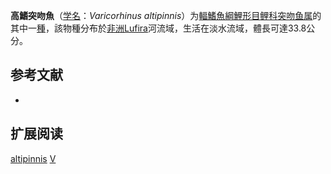 {{Speciesbox
| name = 高鰭突吻魚
| status = LC
| status_system = IUCN3.1
| image = 
| genus = Varicorhinus
| species = altipinnis
| authority = Banister & Poll, 1973
| synonyms = 
}}

'''高鰭突吻魚'''（[[学名|学名]]：''Varicorhinus altipinnis''）为[[輻鰭魚綱|輻鰭魚綱]][[鯉形目|鯉形目]][[鲤科|鲤科]][[突吻鱼属|突吻鱼属]]的其中一[[種|種]]，該物種分布於[[非洲|非洲]]Lufira河流域，生活在淡水流域，體長可達33.8公分。

== 参考文献 ==
*{{FishBase_species|genus=Varicorhinus|species=altipinnis|year=2011|month=12}}

== 扩展阅读 ==
{{refbegin}}
{{wikispecies-inline|Varicorhinus altipinnis|高鰭突吻魚}}
{{refend}}
{{Taxonbar|from=Q3754715}}

[[Category:突吻鱼属|altipinnis]]
[[Category:1973年描述的鱼类|V]]


{{Cypriniformes-stub}}